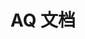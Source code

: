 ---
title: AQ 文档
description: AQ 官方文档
template: splash
hero:
  tagline: AQ 官方文档。AQ 是一种解释型编程语言。它速度快、体积小、简单且安全。同时，用 AQ 编写的程序也可以进行编译。也许是一部伟大的作品。
  image:
    file: ../../../assets/aq.webp
  actions:
    - text: 阅读文档
      link: /get-started
      icon: right-arrow
    - text: 官方网站
      link: https://www.axa6.com
      icon: external
      variant: minimal
    - text: Github
      link: https://github.com/aq-org/AQ
      icon: external
      variant: minimal
---